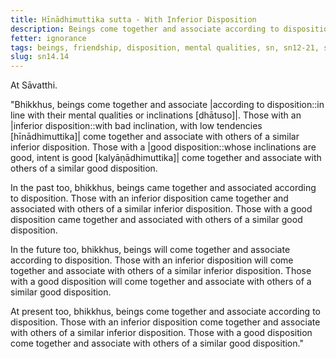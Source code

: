```yaml
---
title: Hīnādhimuttika sutta - With Inferior Disposition
description: Beings come together and associate according to disposition. Those of an inferior disposition come together and associate with others of similar inferior disposition.
fetter: ignorance
tags: beings, friendship, disposition, mental qualities, sn, sn12-21, sn14
slug: sn14.14
---
```


At Sāvatthi.

"Bhikkhus, beings come together and associate \|according to disposition::in line with their mental qualities or inclinations [dhātuso]|. Those with an \|inferior disposition::with bad inclination, with low tendencies [hīnādhimuttika]| come together and associate with others of a similar inferior disposition. Those with a \|good disposition::whose inclinations are good, intent is good [kalyāṇādhimuttika]| come together and associate with others of a similar good disposition.

In the past too, bhikkhus, beings came together and associated according to disposition. Those with an inferior disposition came together and associated with others of a similar inferior disposition. Those with a good disposition came together and associated with others of a similar good disposition.

In the future too, bhikkhus, beings will come together and associate according to disposition. Those with an inferior disposition will come together and associate with others of a similar inferior disposition. Those with a good disposition will come together and associate with others of a similar good disposition.

At present too, bhikkhus, beings come together and associate according to disposition. Those with an inferior disposition come together and associate with others of a similar inferior disposition. Those with a good disposition come together and associate with others of a similar good disposition."